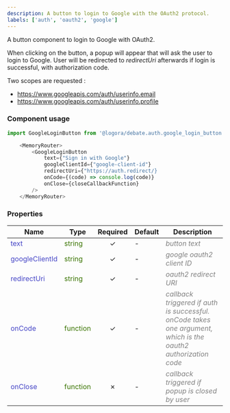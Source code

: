 ```yaml
---
description: A button to login to Google with the OAuth2 protocol.
labels: ['auth', 'oauth2', 'google']
---
```



A button component to login to Google with OAuth2.

When clicking on the button, a popup will appear that will ask the user to login to Google. User will be
redirected to _redirectUri_ afterwards if login is successful, with authorization code.

Two scopes are requested :
- https://www.googleapis.com/auth/userinfo.email 
- https://www.googleapis.com/auth/userinfo.profile

### Component usage
```js
import GoogleLoginButton from '@logora/debate.auth.google_login_button';
```
```js
    <MemoryRouter>
        <GoogleLoginButton 
            text={"Sign in with Google"}
            googleClientId={"google-client-id"}
            redirectUri={"https://auth.redirect/}
            onCode={(code) => console.log(code)}
            onClose={closeCallbackFunction}
        />
    </MemoryRouter>
```

### Properties
| **Name**      | **Type** | **Required** | **Default** | **Description** |
| ----------- | ----------- | :-----------: | ----------- | ----------- |
| <font color='#4646c6'>text</font> | <font color="#397300">string</font> | &check; | - | <font color="grey">*button text*</font> |
| <font color='#4646c6'>googleClientId</font> | <font color="#397300">string</font> | &check; | - | <font color="grey">*google oauth2 client ID*</font> |
| <font color='#4646c6'>redirectUri</font> | <font color="#397300">string</font> | &check; | - | <font color="grey">*oauth2 redirect URI*</font> |
| <font color='#4646c6'>onCode</font> | <font color="#397300">function</font> | &check; | - | <font color="grey">*callback triggered if auth is successful. onCode takes one argument, which is the oauth2 authorization code*</font> |
| <font color='#4646c6'>onClose</font> | <font color="#397300">function</font> | &cross; | - | <font color="grey">*callback triggered if popup is closed by user*</font> |